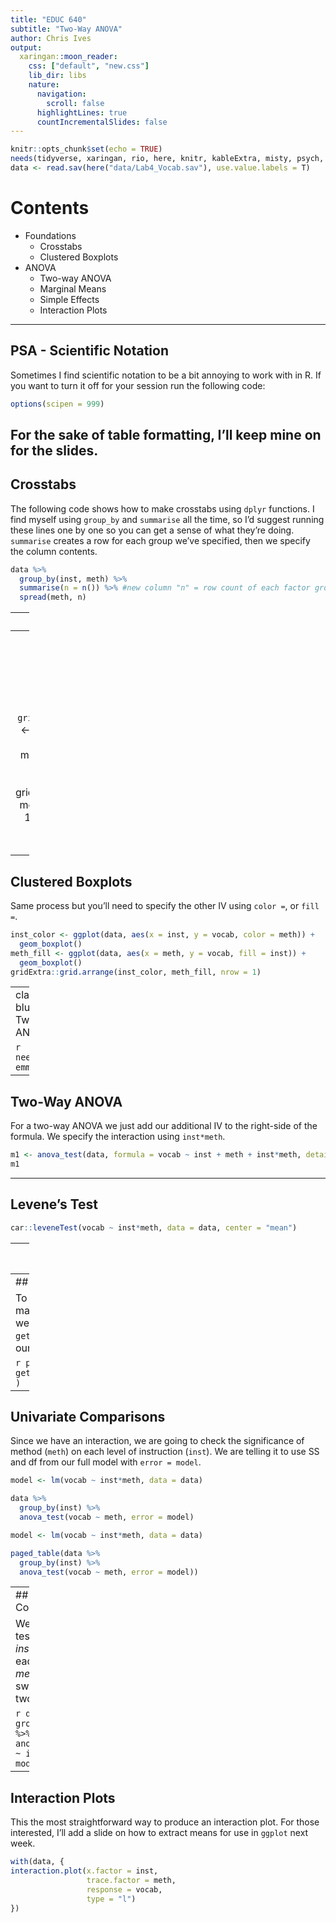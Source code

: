 ```yaml
---
title: "EDUC 640"
subtitle: "Two-Way ANOVA"
author: Chris Ives
output: 
  xaringan::moon_reader:
    css: ["default", "new.css"]
    lib_dir: libs
    nature:
      navigation:
        scroll: false
      highlightLines: true
      countIncrementalSlides: false
---
```


```r
knitr::opts_chunk$set(echo = TRUE)
needs(tidyverse, xaringan, rio, here, knitr, kableExtra, misty, psych, rmarkdown)
data <- read.sav(here("data/Lab4_Vocab.sav"), use.value.labels = T)
```

# Contents

* Foundations
  + Crosstabs
  + Clustered Boxplots

* ANOVA
  + Two-way ANOVA
  + Marginal Means
  + Simple Effects
  + Interaction Plots

---

## PSA - Scientific Notation

Sometimes I find scientific notation to be a bit annoying to work with in R. If you want to turn it off for your session run the following code:
```r
options(scipen = 999)
```

For the sake of table formatting, I'll keep mine on for the slides.
---
## Crosstabs

The following code shows how to make crosstabs using `dplyr` functions. I find myself using `group_by` and `summarise` all the time, so I'd suggest running these lines one by one so you can get a sense of what they're doing. `summarise` creates a row for each group we've specified, then we specify the column contents.
``` r
data %>% 
  group_by(inst, meth) %>% 
  summarise(n = n()) %>% #new column "n" = row count of each factor grouping
  spread(meth, n) 
```

---
## Check Descriptives

```r
rmarkdown::paged_table(
  describe(data)
  )
```
---
## Separate Boxplots

Since we already covered normal boxplots, I'll just demonstrate a way to plot multiple boxplots if the need every arises. You'll need the `gridExtra` package.
```r
inst_plot <- ggplot(data, aes(x = inst, y = vocab)) +
  geom_boxplot()
meth_plot <- ggplot(data, aes(x = meth, y = vocab)) +
  geom_boxplot()
gridExtra::grid.arrange(inst_plot, meth_plot, nrow = 1) ## nrow = 1 so they are arranged side by side

```

---
## Clustered Boxplots
Same process but you'll need to specify the other IV using `color =`, or `fill =`.
```r
inst_color <- ggplot(data, aes(x = inst, y = vocab, color = meth)) +
  geom_boxplot()
meth_fill <- ggplot(data, aes(x = meth, y = vocab, fill = inst)) +
  geom_boxplot()
gridExtra::grid.arrange(inst_color, meth_fill, nrow = 1)

```

---
class: inverse-blue middle
# Two-Way ANOVA

```r
needs(rstatix, emmeans)
```
---

## Two-Way ANOVA
For a two-way ANOVA we just add our additional IV to the right-side of the formula. We specify the interaction using `inst*meth`.
```r
m1 <- anova_test(data, formula = vocab ~ inst + meth + inst*meth, detailed = TRUE, type = 3, effect.size = "pes")
m1


```
---

## Levene's Test
```r
car::leveneTest(vocab ~ inst*meth, data = data, center = "mean")
```

---
## Marginal Means

To get estimated marginal means for an interaction, we need to group by one of the IVs and then run our `emmeans_test` with the other. This just gives us the mean differences and significance tests.

```r
means <- data %>%
  group_by(meth) %>% 
 emmeans_test(vocab ~ inst, p.adjust.method = "holm", detailed = TRUE)
paged_table(means)

```
---
## Marginal Means

To get the actual marginal means, we just run `get_emmeans()` on our `means` object.

```r
paged_table(
  get_emmeans(means)
)
```

---
## Univariate Comparisons

Since we have an interaction, we are going to check the significance of method (`meth`) on each level of instruction (`inst`). We are telling it to use SS and df from our full model with `error = model`.
``` r
model <- lm(vocab ~ inst*meth, data = data)

data %>%
  group_by(inst) %>%
  anova_test(vocab ~ meth, error = model)
```

``` r
model <- lm(vocab ~ inst*meth, data = data)

paged_table(data %>%
  group_by(inst) %>%
  anova_test(vocab ~ meth, error = model))

```
---
## Univariate Comparisons

We can instead test the effect of *instruction* on each level of *method* by switching the two IVs.

``` r
data %>%
  group_by(meth) %>%
  anova_test(vocab ~ inst, error = model)
```
---
## Interaction Plots

This the most straightforward way to produce an interaction plot. For those interested, I'll add a slide on how to extract means for use in `ggplot` next week.
```r
with(data, {
interaction.plot(x.factor = inst,
                 trace.factor = meth,
                 response = vocab,
                 type = "l")
})
```

